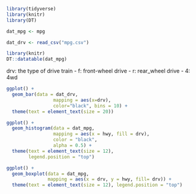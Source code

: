 
```{r, message = FALSE}
library(tidyverse)
library(knitr)
library(DT)
```

```{r}
dat_mpg <- mpg
```

```{r}
dat_drv <- read_csv("mpg.csv")
```

```{r}
library(knitr)
DT::datatable(dat_mpg)
```

drv: the type of drive train
- f: front-wheel drive
- r: rear_wheel drive
- 4: 4wd

```{r}
ggplot() + 
  geom_bar(data = dat_drv, 
                 mapping = aes(x=drv), 
                 color="black", bins = 10) +
  theme(text = element_text(size = 20))
```

```{r}
ggplot() + 
  geom_histogram(data = dat_mpg, 
                 mapping = aes(x = hwy, fill = drv),
                 color = "black", 
                 alpha = 0.5) +
  theme(text = element_text(size = 12), 
        legend.position = "top")
```

```{r}
ggplot() + 
  geom_boxplot(data = dat_mpg, 
               mapping = aes(x = drv, y = hwy, fill= drv)) +
  theme(text = element_text(size = 12), legend.position = "top") 
```